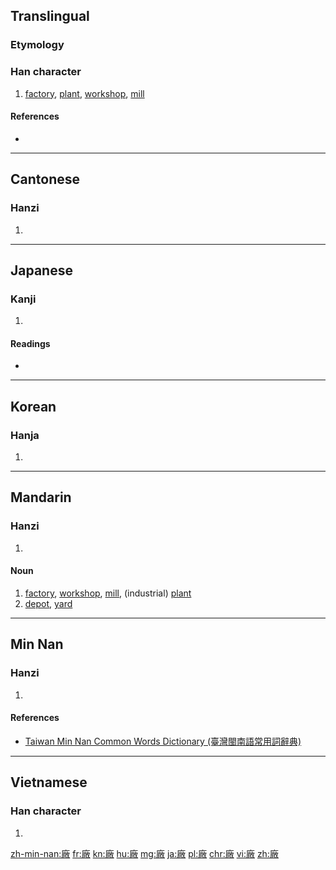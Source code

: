 {{also|厂|厰}}
==Translingual==

===Etymology===
{{Han compound|敞|广|c1=p|c2=s|ls=psc}}

===Han character===
{{Han char|rn=53|rad=广|as=12|sn=15|four=0024<sub>8</sub>|canj=戈火月大 (IFBK)|ids=⿸[[广]][[敞]]}}

# [[factory]], [[plant]], [[workshop]], [[mill]]

====References====
* {{Han ref|kx=0350.300|dkj=09490|dj=0662.030|hdz=20901.040|uh=5EE0|ud=24288|bh=BC74|bd=48244}}

----

==Cantonese==

===Hanzi===
{{yue-hanzi|jyut=[[cong2]]|y=chong2|sim=厂}}

# {{defn|lang=yue|sort=广12}}

----

==Japanese==

===Kanji===
{{ja-kanji|grade=|rs=广12}}

# {{defn|lang=ja|sort=广12}}

====Readings====
* {{ja-readings|on=[[しょう]] (shō)|kun=[[うまや]] (umaya)}}

----

==Korean==

===Hanja===
{{ko-hanja|hangeul=창|rv=chang|mr=ch'ang}}

# {{defn|lang=ko|sort=广12}}

----

==Mandarin==

===Hanzi===
{{cmn-hanzi|sim=厂|pin=[[chǎng]] ([[chang3]])|wg=ch'ang<sup>3</sup>}}

# {{defn|lang=cmn|sort=广12}}

====Noun====
{{cmn-noun|t|sim=厂|pin=chǎng|pint=chang3}}

# [[factory]], [[workshop]], [[mill]], (industrial) [[plant]]
# [[depot]], [[yard]]

----

==Min Nan==

===Hanzi===
{{nan-hanzi|tlpa=[[tshiúnn]] (tshiunn<sup>2</sup>)}}

# {{defn|lang=nan|sort=广12}}

====References====
*[http://twblg.dict.edu.tw/holodict_new/result_detail.jsp?n_no=11046&curpage=1&sample=%E5%BB%A0&radiobutton=1&querytarget=1&limit=20&pagenum=1&rowcount=16 Taiwan Min Nan Common Words Dictionary (臺灣閩南語常用詞辭典)]

----

==Vietnamese==

===Han character===
{{vi-readings|rs=广12| hanviet = xưởng}}

# {{defn|lang=vi|sort=广12}}

[[zh-min-nan:廠]]
[[fr:廠]]
[[kn:廠]]
[[hu:廠]]
[[mg:廠]]
[[ja:廠]]
[[pl:廠]]
[[chr:廠]]
[[vi:廠]]
[[zh:廠]]